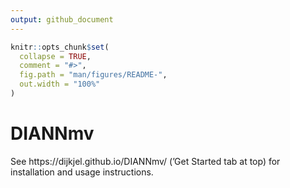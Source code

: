 ```yaml
---
output: github_document
---
```


<!-- README.md is generated from README.Rmd. Please edit that file -->

```r
knitr::opts_chunk$set(
  collapse = TRUE,
  comment = "#>",
  fig.path = "man/figures/README-",
  out.width = "100%"
)
```

# DIANNmv

<!-- badges: start -->
<!-- badges: end -->

See https://dijkjel.github.io/DIANNmv/ ('Get Started tab at top)
for installation and usage instructions.
